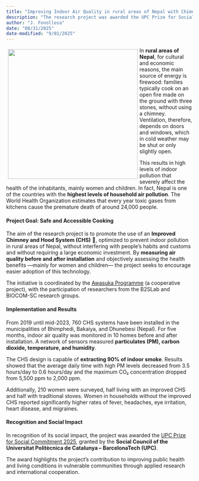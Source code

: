 ```yaml
---
title: "Improving Indoor Air Quality in rural areas of Nepal with Chimney-Stove Systems"
description: "The research project was awarded the UPC Prize for Social Commitment 2025, granted by the Social Council of the Universitat Politècnica de Catalunya – BarcelonaTech (UPC)."
author: "J. Fonollosa"
date: "08/31/2025"
date-modified: "9/01/2025"
---
```


::: img-float
![](IMG_20231102_110103.jpg){style="float: left; margin: 5px; width: 350px;"}
:::


In **rural areas of Nepal**, for cultural and economic reasons, the main source of energy is firewood: families typically cook on an open fire made on the ground with three stones, without using a chimney. Ventilation, therefore, depends on doors and windows, which in cold weather may be shut or only slightly open️.  

This results in high levels of indoor pollution that severely affect the health of the inhabitants, mainly women and children. In fact, Nepal is one of the countries with the **highest levels of household air pollution**. The World Health Organization estimates that every year toxic gases from kitchens cause the premature death of around 24,000 people.  


#### Project Goal: Safe and Accessible Cooking  

The aim of the research project is to promote the use of an **Improved Chimney and Hood System (CHS)** 🏡, optimized to prevent indoor pollution in rural areas of Nepal, without interfering with people’s habits and customs and without requiring a large economic investment. By **measuring air quality before and after installation** and objectively assessing the health benefits —mainly for women and children— the project seeks to encourage easier adoption of this technology.  

The initiative is coordinated by the [Awasuka Programme](https://awasuka.org/) (a cooperative project), with the participation of researchers from the B2SLab and BIOCOM-SC research groups.

#### Implementation and Results  

From 2019 until mid-2023, 760 CHS systems have been installed in the municipalities of Bhimphedi, Bakaiya, and Dhunebesi (Nepal). For five months, indoor air quality was monitored in 10 homes before and after installation. A network of sensors measured **particulates (PM), carbon dioxide, temperature, and humidity**.  

The CHS design is capable of **extracting 90% of indoor smoke**. Results showed that the average daily time with high PM levels decreased from 3.5 hours/day to 0.6 hours/day and the maximum CO₂ concentration dropped from 5,500 ppm to 2,000 ppm.  

Additionally, 210 women were surveyed, half living with an improved CHS and half with traditional stoves. Women in households without the improved CHS reported significantly higher rates of fever, headaches, eye irritation, heart disease, and migraines.  


####  Recognition and Social Impact  

In recognition of its social impact, the project was awarded the [UPC Prize for Social Commitment 2025](https://www.upc.edu/ca/sala-de-premsa/noticies/dos-projectes-cooperacio-nepal-i-brasil-i-projecte-habitatge-social-agramunt-premis-upc-compromis-social-2025), granted by the **Social Council of the Universitat Politècnica de Catalunya – BarcelonaTech (UPC)**.  

The award highlights the project’s contribution to improving public health and living conditions in vulnerable communities through applied research and international cooperation.  

